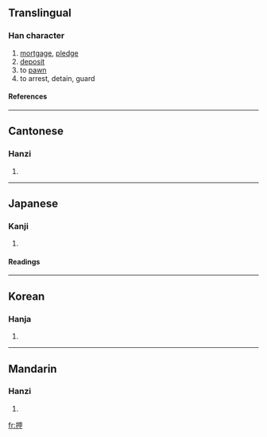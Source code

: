 ==Translingual==
===Han character===
{{Han char|rn=64|rad=手|as=05|sn=8|four=5605<sub>0</sub>|canj=手田中 (QWL)}}
# [[mortgage]], [[pledge]]
# [[deposit]]
# to [[pawn]]
# to arrest, detain, guard
====References====
{{Han ref|kx=0424.070|dkj=11929|dj=0772.030|hdz=31851.080|uh=62BC|ud=25276|bh=A9E3|bd=43491}}
----
==Cantonese==
===Hanzi===
{{yue-hanzi|jyut=|y=aap3, aat3}}
# {{defn|Cantonese}}
----
==Japanese==
===Kanji===
{{ja-kanji|grade=c|rs=手05}}
# {{defn|Japanese}} 
====Readings====
{{ja-readings|on=[[おう]] (ō)|kun=[[おす]] (osu), [[おさえる]] (osaeru), [[おし]] (oshi)}}
----
==Korean==
===Hanja===
{{ko-hanja|hangeul=[[압]], [[갑]]|eumhun=|rv=ap, gap|mr=ap, kap|y=ap, kap}}
# {{defn|Korean}}
----
==Mandarin==
===Hanzi===
{{cmn-hanzi|pin=[[xiá]] (xia2), [[yā]] (ya1)|wg=hsia<sup>2</sup>, ya<sup>1</sup>}}
# {{defn|Mandarin}}

[[fr:押]]